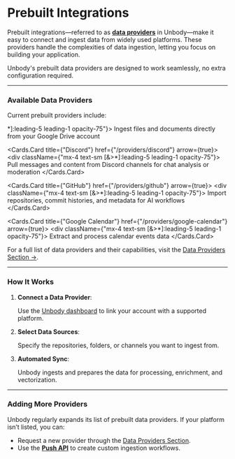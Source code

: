 
# Prebuilt Integrations

Prebuilt integrations—referred to as [**data providers**](/providers/overview) in Unbody—make it easy to connect and ingest data from widely used platforms. These providers handle the complexities of data ingestion, letting you focus on building your application.

Unbody's prebuilt data providers are designed to work seamlessly, no extra configuration required.

---

### Available Data Providers

Current prebuilt providers include:

<Cards className="grid grid-cols-2 gap-4">
   <Cards.Card title={"Google Drive"}
               href={"/providers/google-drive"}
               arrow={true}>
       <div className={"mx-4 text-sm [&>*]:leading-5 leading-1 opacity-75"}>
           Ingest files and documents directly from your Google Drive account
       </div>
   </Cards.Card>
   
   <Cards.Card title={"Discord"}
               href={"/providers/discord"}
               arrow={true}>
       <div className={"mx-4 text-sm [&>*]:leading-5 leading-1 opacity-75"}>
           Pull messages and content from Discord channels for chat analysis or moderation
       </div>
   </Cards.Card>
   
   <Cards.Card title={"GitHub"}
               href={"/providers/github"}
               arrow={true}>
       <div className={"mx-4 text-sm [&>*]:leading-5 leading-1 opacity-75"}>
           Import repositories, commit histories, and metadata for AI workflows
       </div>
   </Cards.Card>
   
   <Cards.Card title={"Google Calendar"}
               href={"/providers/google-calendar"}
               arrow={true}>
       <div className={"mx-4 text-sm [&>*]:leading-5 leading-1 opacity-75"}>
           Extract and process calendar events data
       </div>
   </Cards.Card>
</Cards>
    

For a full list of data providers and their capabilities, visit the [Data Providers Section →](/providers/overview).

---

### How It Works

1. **Connect a Data Provider**:
    
    Use the [Unbody dashboard](https://app.unbody.io/) to link your account with a supported platform.
    
2. **Select Data Sources**:
    
    Specify the repositories, folders, or channels you want to ingest from.
    
3. **Automated Sync**:
    
    Unbody ingests and prepares the data for processing, enrichment, and vectorization.
    

---

### Adding More Providers

Unbody regularly expands its list of prebuilt data providers. If your platform isn’t listed, you can:

- Request a new provider through the [Data Providers Section](/providers/overview).
- Use the [**Push API**](/data-ingestion/push-api) to create custom ingestion workflows.